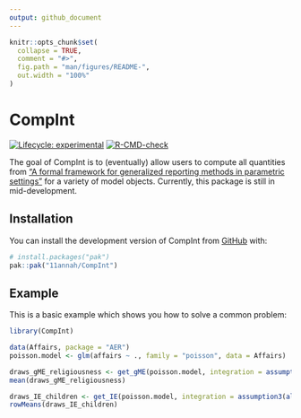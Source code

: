 ```yaml
---
output: github_document
---
```


<!-- README.md is generated from README.Rmd. Please edit that file -->

```r
knitr::opts_chunk$set(
  collapse = TRUE,
  comment = "#>",
  fig.path = "man/figures/README-",
  out.width = "100%"
)
```

# CompInt

<!-- badges: start -->
[![Lifecycle: experimental](https://img.shields.io/badge/lifecycle-experimental-orange.svg)](https://lifecycle.r-lib.org/articles/stages.html#experimental)
[![R-CMD-check](https://github.com/11annah/CompInt/actions/workflows/R-CMD-check.yaml/badge.svg)](https://github.com/11annah/CompInt/actions/workflows/R-CMD-check.yaml)
<!-- badges: end -->

The goal of CompInt is to (eventually) allow users to compute all quantities from ["A formal framework for generalized reporting methods in parametric settings"](https://arxiv.org/abs/2211.02621) for a variety of model objects.
Currently, this package is still in mid-development.


## Installation

You can install the development version of CompInt from [GitHub](https://github.com/) with:

```r
# install.packages("pak")
pak::pak("11annah/CompInt")
```

## Example

This is a basic example which shows you how to solve a common problem:

```r
library(CompInt)

data(Affairs, package = "AER")
poisson.model <- glm(affairs ~ ., family = "poisson", data = Affairs)

draws_gME_religiousness <- get_gME(poisson.model, integration = assumption3(all_empirical()), reg_of_interest = "religiousness", seed = 100)
mean(draws_gME_religiousness)

draws_IE_children <- get_IE(poisson.model, integration = assumption3(all_empirical()), reg_of_interest = "children", seed = 100)
rowMeans(draws_IE_children)
```
